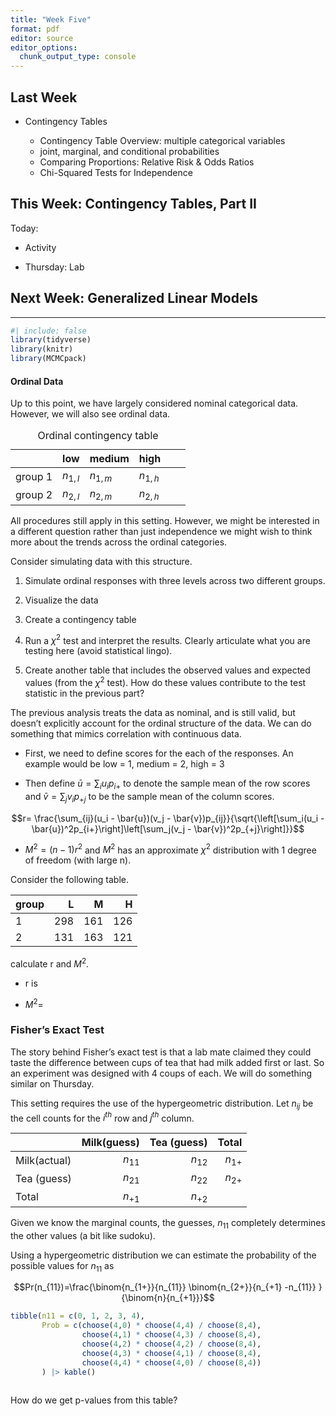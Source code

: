 ```yaml
---
title: "Week Five"
format: pdf
editor: source
editor_options: 
  chunk_output_type: console
---
```


## Last Week

- Contingency Tables

    - Contingency Table Overview: multiple categorical variables
    - joint, marginal, and conditional probabilities
    - Comparing Proportions: Relative Risk & Odds Ratios
    - Chi-Squared Tests for Independence


## This Week: Contingency Tables, Part II

Today:

- Activity


- Thursday: Lab 

## Next Week: Generalized Linear Models


------------------------------------------------------------------------
```r
#| include: false
library(tidyverse)
library(knitr)
library(MCMCpack)

```

\newpage



#### Ordinal Data

Up to this point, we have largely considered nominal categorical data.  However, we will also see ordinal data.


|         | low   | medium  |  high   | 
|---------|-----|------|-------|------|-------|
| group 1      | $n_{1,l}$ |$n_{1,m}$| $n_{1,h}$|
| group 2      | $n_{2,l}$ |$n_{2,m}$| $n_{2,h}$|

: Ordinal contingency table 

\vfill

All procedures still apply in this setting. However, we might be interested in a different question rather than just independence we might wish to think more about the trends across the ordinal categories.

\vfill

Consider simulating data with this structure.

1. Simulate ordinal responses with three levels across two different groups. 

\vfill


2. Visualize the data

\vfill


3. Create a contingency table

\vfill


4. Run a $\chi^2$ test and interpret the results. Clearly articulate what you are testing here (avoid statistical lingo).

\vfill

5. Create another table that includes the observed values and expected values (from the $\chi^2$ test). How do these values contribute to the test statistic in the previous part?

\newpage

The previous analysis treats the data as nominal, and is still valid, but doesn't explicitly account for the ordinal structure of the data. We can do something that mimics correlation with continuous data.

\vfill

- First, we need to define scores for the each of the responses. An example would be low = 1, medium = 2, high = 3

\vfill

- Then define $\bar{u} = \sum_i u_i p_{i+}$ to denote the sample mean of the row scores and $\bar{v} = \sum_j v_i p_{+j}$ to be the sample mean of the column scores.


\vfill
$$r= \frac{\sum_{ij}(u_i - \bar{u})(v_j - \bar{v})p_{ij}}{\sqrt{\left[\sum_i(u_i - \bar{u})^2p_{i+}\right]\left[\sum_j(v_j - \bar{v})^2p_{+j}\right]}}$$

\vfill

- $M^2 = (n-1)r^2$ and $M^2$ has an approximate $\chi^2$ distribution with 1 degree of freedom (with large n).

\newpage

Consider the following table.

|group |   L|   M|   H|
|:-----|---:|---:|---:|
|1     | 298| 161| 126|
|2     | 131| 163| 121|

calculate r and $M^2$.

\vfill


- r is 

\vfill
- $M^2 =$ 

\newpage

### Fisher's Exact Test

The story behind Fisher's exact test is that a lab mate claimed they could taste the difference between cups of tea that had milk added first or last. So an experiment was designed with 4 coups of each. We will do something similar on Thursday.

\vfill

This setting requires the use of the hypergeometric distribution. Let $n_{ij}$ be the cell counts for the $i^{th}$ row and $j^{th}$ column.

| | Milk(guess) | Tea (guess)   | Total  |
|:-----|---:|---:|---:|
| Milk(actual)   | $n_{11}$| $n_{12}$| $n_{1+}$|
|Tea (guess)    | $n_{21}$| $n_{22}$| $n_{2+}$|
|Total     | $n_{+1}$| $n_{+2}$| |

\vfill

Given we know the marginal counts, the guesses, $n_{11}$ completely determines the other values (a bit like sudoku).

\vfill

Using a hypergeometric distribution we can estimate the probability of the possible values for $n_{11}$ as


$$Pr(n_{11})=\frac{\binom{n_{1+}}{n_{11}} \binom{n_{2+}}{n_{+1} -n_{11}} }{\binom{n}{n_{+1}}}$$
\vfill

```r
tibble(n11 = c(0, 1, 2, 3, 4),
       Prob = c(choose(4,0) * choose(4,4) / choose(8,4),
                choose(4,1) * choose(4,3) / choose(8,4),
                choose(4,2) * choose(4,2) / choose(8,4),
                choose(4,3) * choose(4,1) / choose(8,4),
                choose(4,4) * choose(4,0) / choose(8,4))
       ) |> kable()
   
```

\vfill

How do we get p-values from this table? 
